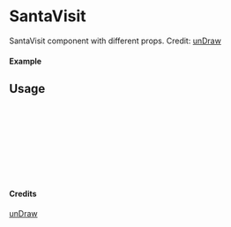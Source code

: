 
<Meta of={SantaVisit} title="unDraw/SantaVisit" />

# SantaVisit

SantaVisit component with different props.
Credit: [unDraw](https://undraw.co/illustrations)

#### Example

<Canvas of={SantaVisit.Primary} />

## Usage

```ts
import { SantaVisit } from "yadl-ui";

const Example = () => {
  return (
      <SantaVisit />
  );
};

export default Example;
```

#### Credits
[unDraw](https://undraw.co/illustrations)
